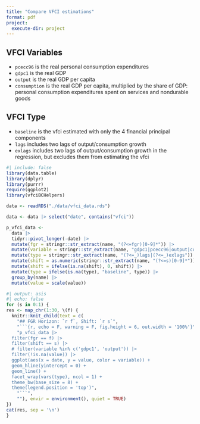 ```yaml
---
title: "Compare VFCI estimations"
format: pdf
project:
  execute-dir: project
---
```


## VFCI Variables
- `pcecc96` is the real personal consumption expenditures
- `gdpc1` is the real GDP
- `output` is the real GDP per capita
- `consumption` is the real GDP per capita, multiplied by the share of GDP: personal consumption expenditures spent on services and nondurable goods

## VFCI Type

- `baseline` is the vfci estimated with only the 4 financial principal components
- `lags` includes two lags of output/consumption growth
- `exlags` includes two lags of output/consumption growth in the regression, but excludes them from estimating the vfci

```r
#| include: false
library(data.table)
library(dplyr)
library(purrr)
require(ggplot2)
library(vfciBCHelpers)
```

```r
data <- readRDS("./data/vfci_data.rds")

data <- data |> select("date", contains("vfci"))

p_vfci_data <-
  data |>
  tidyr::pivot_longer(-date) |>
  mutate(fgr = stringr::str_extract(name, "(?<=fgr)[0-9]*")) |>
  mutate(variable = stringr::str_extract(name, "gdpc1|pcecc96|output|consumption")) |>
  mutate(type = stringr::str_extract(name, "(?<=_)lags|(?<=_)exlags")) |>
  mutate(shift = as.numeric(stringr::str_extract(name, "(?<=s)[0-9]*"))) |>
  mutate(shift = ifelse(is.na(shift), 0, shift)) |>
  mutate(type = ifelse(is.na(type), "baseline", type)) |>
  group_by(name) |>
  mutate(value = scale(value))
```


```r
#| output: asis
#| echo: false
for (s in 0:1) {
res <- map_chr(1:30, \(f) {
  knitr::knit_child(text = c(
    "## FGR Horizon: `r f`, Shift: `r s`",
    "```{r, echo = F, warning = F, fig.height = 6, out.width = '100%'}",
    "p_vfci_data |>
  filter(fgr == f) |>
  filter(shift == s) |>
  # filter(variable %in% c('gdpc1', 'output')) |>
  filter(!is.na(value)) |>
  ggplot(aes(x = date, y = value, color = variable)) + 
  geom_hline(yintercept = 0) +
  geom_line() +
  facet_wrap(vars(type), ncol = 1) +
  theme_bw(base_size = 8) +
  theme(legend.position = 'top')",
    "```",
    ""), envir = environment(), quiet = TRUE)
})
cat(res, sep = '\n')
}
```
